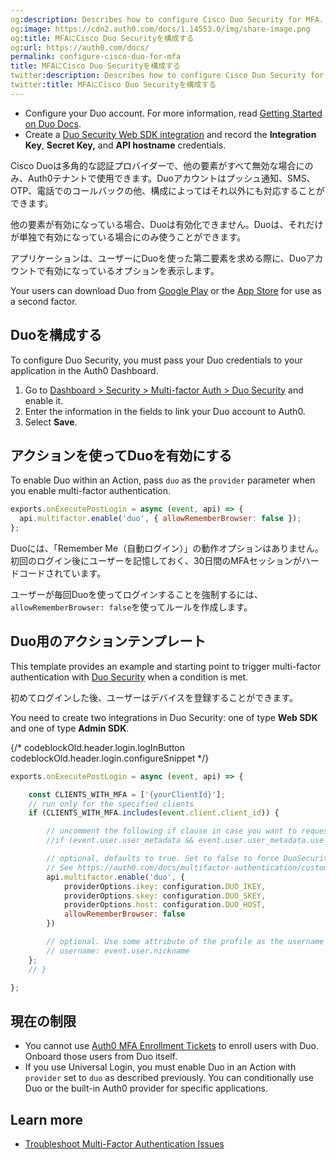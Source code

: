 ```yaml
---
og:description: Describes how to configure Cisco Duo Security for MFA.
og:image: https://cdn2.auth0.com/docs/1.14553.0/img/share-image.png
og:title: MFAにCisco Duo Securityを構成する
og:url: https://auth0.com/docs/
permalink: configure-cisco-duo-for-mfa
title: MFAにCisco Duo Securityを構成する
twitter:description: Describes how to configure Cisco Duo Security for MFA.
twitter:title: MFAにCisco Duo Securityを構成する
---
```


<Card title="Before you start">

* Configure your Duo account. For more information, read [Getting Started on Duo Docs](https://duo.com/docs/getting-started#getting-started).
* Create a [Duo Security Web SDK integration](https://duo.com/docs/duoweb) and record the **Integration Key**, **Secret Key,** and **API hostname** credentials.

</Card>

Cisco Duoは多角的な認証プロバイダーで、他の要素がすべて無効な場合にのみ、Auth0テナントで使用できます。Duoアカウントはプッシュ通知、SMS、OTP、電話でのコールバックの他、構成によってはそれ以外にも対応することができます。

他の要素が有効になっている場合、Duoは有効化できません。Duoは、それだけが単独で有効になっている場合にのみ使うことができます。

アプリケーションは、ユーザーにDuoを使った第二要素を求める際に、Duoアカウントで有効になっているオプションを表示します。

Your users can download Duo from [Google Play](https://play.google.com/store/apps/details?id=com.duosecurity.duomobile) or the [App Store](https://itunes.apple.com/us/app/duo-mobile/id422663827?mt=8) for use as a second factor.

## Duoを構成する

To configure Duo Security, you must pass your Duo credentials to your application in the <Tooltip tip="Auth0 Dashboard: Auth0's main product to configure your services." cta="View Glossary" href="/docs/glossary?term=Auth0+Dashboard">Auth0 Dashboard</Tooltip>.

1. Go to [Dashboard > Security > Multi-factor Auth > Duo Security](https://manage.auth0.com/#/security/mfa/duo) and enable it.
2. Enter the information in the fields to link your Duo account to Auth0.
3. Select **Save**.

## アクションを使ってDuoを有効にする

To enable Duo within an Action, pass `duo` as the `provider` parameter when you enable <Tooltip tip="Multi-factor authentication (MFA): User authentication process that uses a factor in addition to username and password such as a code via SMS." cta="View Glossary" href="/docs/glossary?term=multi-factor+authentication">multi-factor authentication</Tooltip>.

```js lines
exports.onExecutePostLogin = async (event, api) => {
  api.multifactor.enable('duo', { allowRememberBrowser: false });
};
```






Duoには、「Remember Me（自動ログイン）」の動作オプションはありません。初回のログイン後にユーザーを記憶しておく、30日間のMFAセッションがハードコードされています。

ユーザーが毎回Duoを使ってログインすることを強制するには、`allowRememberBrowser: false`を使ってルールを作成します。

## Duo用のアクションテンプレート

This template provides an example and starting point to trigger multi-factor authentication with [Duo Security](http://duosecurity.com/) when a condition is met.

初めてログインした後、ユーザーはデバイスを登録することができます。

<Callout icon="file-lines" color="#0EA5E9" iconType="regular">

You need to create two integrations in Duo Security: one of type **Web SDK** and one of type **Admin SDK**.

</Callout>

{/* codeblockOld.header.login.logInButton codeblockOld.header.login.configureSnippet */}


```js lines
exports.onExecutePostLogin = async (event, api) => {

	const CLIENTS_WITH_MFA = ['{yourClientId}'];
	// run only for the specified clients
	if (CLIENTS_WITH_MFA.includes(event.client.client_id)) {

		// uncomment the following if clause in case you want to request a second factor only from user's that have user_metadata.use_mfa === true
		//if (event.user.user_metadata && event.user.user_metadata.use_mfa){

		// optional, defaults to true. Set to false to force DuoSecurity every time.
		// See https://auth0.com/docs/multifactor-authentication/custom#change-the-frequency-of-authentication-requests for details
		api.multifactor.enable('duo', {
			providerOptions.ikey: configuration.DUO_IKEY,
			providerOptions.skey: configuration.DUO_SKEY,
			providerOptions.host: configuration.DUO_HOST,
			allowRememberBrowser: false
		})

		// optional. Use some attribute of the profile as the username in DuoSecurity. This is also useful if you already have your users enrolled in Duo.
		// username: event.user.nickname
	};
	// }

};
```






## 現在の制限

* You cannot use [Auth0 MFA Enrollment Tickets](/docs/secure/multi-factor-authentication/multi-factor-authentication-developer-resources/create-custom-enrollment-tickets) to enroll users with Duo. Onboard those users from Duo itself.
* If you use <Tooltip tip="Universal Login: Your application redirects to Universal Login, hosted on Auth0's Authorization Server, to verify a user's identity." cta="View Glossary" href="/docs/glossary?term=Universal+Login">Universal Login</Tooltip>, you must enable Duo in an Action with `provider` set to `duo` as described previously. You can conditionally use Duo or the built-in Auth0 provider for specific applications.

## Learn more

* [Troubleshoot Multi-Factor Authentication Issues](/docs/troubleshoot/authentication-issues/troubleshoot-mfa-issues)